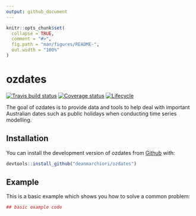 ```yaml
---
output: github_document
---
```


<!-- README.md is generated from README.Rmd. Please edit that file -->

```r
knitr::opts_chunk$set(
  collapse = TRUE,
  comment = "#>",
  fig.path = "man/figures/README-",
  out.width = "100%"
)
```
# ozdates

[![Travis build status](https://travis-ci.org/deanmarchiori/ozdates.svg?branch=master)](https://travis-ci.org/deanmarchiori/ozdates)  [![Coverage status](https://codecov.io/gh/deanmarchiori/ozdates/branch/master/graph/badge.svg)](https://codecov.io/github/deanmarchiori/ozdates?branch=master)  [![Lifecycle](https://img.shields.io/badge/lifecycle-experimental-orange.svg)](https://img.shields.io/badge/lifecycle-experimental-orange.svg)



The goal of ozdates is to provide data and tools to help deal with important Australian dates such as public holidays when conducting time series modelling.  

## Installation

You can install the development version of ozdates from [Github](https://github.com/deanmarchiori/ozdates) with:

``` r
devtools::install_github("deanmarchiori/ozdates")
```

## Example

This is a basic example which shows you how to solve a common problem:

```r
## basic example code
```

